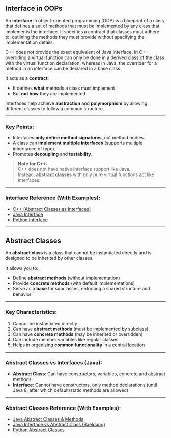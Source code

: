 ## Interface in OOPs

An **interface** in object-oriented programming (OOP) is a blueprint of a class that defines a set of methods that must be implemented by any class that implements the interface. It specifies a contract that classes must adhere to, outlining the methods they must provide without specifying the implementation details.

C++ does not provide the exact equivalent of Java interface. In C++, overriding a virtual function can only be done in a derived class of the class
with the virtual function declaration, whereas in Java, the overrider for a method in an interface can be declared in a base class.

It acts as a **contract**:  
- It defines **what** methods a class must implement  
- But **not how** they are implemented  

Interfaces help achieve **abstraction** and **polymorphism** by allowing different classes to follow a common structure.

---

### Key Points:

- Interfaces **only define method signatures**, not method bodies.
- A class can **implement multiple interfaces** (supports multiple inheritance of type).
- Promotes **decoupling** and **testability**.

> **Note for C++:**  
> C++ does not have native interface support like Java.  
> Instead, **abstract classes** with only pure virtual functions act like interfaces.

---

### Interface Reference (With Examples):

- [C++ (Abstract Classes as Interfaces)](https://www.javatpoint.com/interfaces-in-cpp)  
- [Java Interface](https://www.programiz.com/java-programming/interfaces)  
- [Python Interface](https://www.tutorialspoint.com/python/python_interfaces.htm)  

---

## Abstract Classes

An **abstract class** is a class that cannot be instantiated directly and is designed to be inherited by other classes.

It allows you to:
- Define **abstract methods** (without implementation)
- Provide **concrete methods** (with default implementations)
- Serve as a **base** for subclasses, enforcing a shared structure and behavior

---

### Key Characteristics:

1. Cannot be instantiated directly
2. Can have **abstract methods** (must be implemented by subclass)
3. Can have **concrete methods** (may be inherited or overridden)
4. Can include member variables like regular classes
5. Helps in organizing **common functionality** in a central location

---

### Abstract Classes vs Interfaces (Java):

- **Abstract Class**: Can have constructors, variables, concrete and abstract methods  
- **Interface**: Cannot have constructors, only method declarations (until Java 8, after which default/static methods are allowed)

---

### Abstract Classes Reference (With Examples):

- [Java Abstract Classes & Methods](https://www.programiz.com/java-programming/abstract-classes-methods)  
- [Java Interface vs Abstract Class (Baeldung)](https://www.baeldung.com/java-interface-vs-abstract-class)  
- [Python Abstract Classes](https://www.scaler.com/topics/abstract-class-in-python/)
